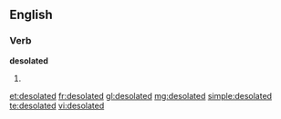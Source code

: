 ==English==

===Verb===
'''desolated'''

# {{past of|[[desolate]]}}

[[et:desolated]]
[[fr:desolated]]
[[gl:desolated]]
[[mg:desolated]]
[[simple:desolated]]
[[te:desolated]]
[[vi:desolated]]